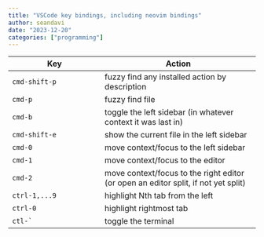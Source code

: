 ```yaml
---
title: "VSCode key bindings, including neovim bindings"
author: seandavi
date: "2023-12-20"
categories: ["programming"]
---
```


<!-- insert a two-column markdown table -->

| Key | Action |
|---|-----|
| `cmd-shift-p` | fuzzy find any installed action by description |
| `cmd-p` | fuzzy find file |
| `cmd-b` | toggle the left sidebar (in whatever context it was last in) |
| `cmd-shift-e` | show the current file in the left sidebar |
| `cmd-0` | move context/focus to the left sidebar |
| `cmd-1` | move context/focus to the editor |
| `cmd-2` | move context/focus to the right editor (or open an editor split, if not yet split) |
| `ctrl-1,...9` | highlight Nth tab from the left |
| `ctrl-0` | highlight rightmost tab |
| ``ctl-` `` | toggle the terminal |